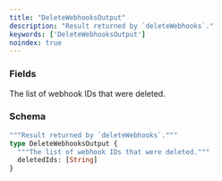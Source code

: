 ```yaml
---
title: "DeleteWebhooksOutput"
description: "Result returned by `deleteWebhooks`."
keywords: ['DeleteWebhooksOutput']
noindex: true
---
```


### Fields

<ResponseField name="deletedIds" type="[String]">
  The list of webhook IDs that were deleted.
</ResponseField>

### Schema


```graphql 
"""Result returned by `deleteWebhooks`."""
type DeleteWebhooksOutput {
  """The list of webhook IDs that were deleted."""
  deletedIds: [String]
}
```
